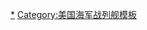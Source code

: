 <noinclude>
{{noteTA
|G1=Military
|G2=Shipname
|G3=USState
|G4=地名
|1=zh-cn:战列舰; zh-tw:戰艦; zh-hk:戰艦;
|2=zh-cn:依阿华; zh-tw:愛荷華; zh-hk:艾奧瓦;
|3=zh-cn:威斯康星; zh-tw:威斯康辛; zh-hk:威斯康辛;
}}</noinclude>
{{military navigation
|name  = 奇爾沙治級戰艦
|title = [[奇爾沙治級戰艦]]
|state = {{{state|autocollapse}}}
|style = wide
|bodyclass = hlist

|list1 =
* [[奇爾沙治號戰艦|BB-5 奇爾沙治號]]
* [[肯塔基號戰艦 (BB-6)|BB-6 肯塔基號]]

|list2 =
* 前級：[[印第安納級戰艦|印第安納級]]
* 次級：{{link-en|伊利諾級戰艦|Illinois-class battleship|伊利諾級}}

|below =
[[美國海軍戰艦列表]]

}}<noinclude>
{{collapsible option}}
{{DEFAULTSORT:Kearsarge}}
[[Category:奇爾沙治級戰艦|*]]
[[Category:美国海军战列舰模板]]
</noinclude>